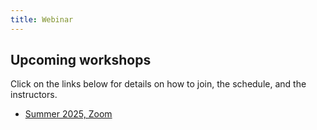 ```yaml
---
title: Webinar
---
```


## Upcoming workshops

Click on the links below for details on how to join, the schedule, and the instructors.

- [Summer 2025, Zoom](webinar/index.qmd)
